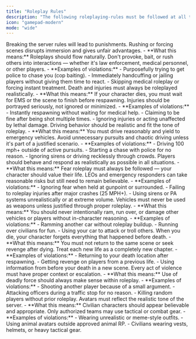 ```yaml
---
title: "Roleplay Rules"
description: "The following roleplaying-rules must be followed at all times in this community,"
icon: "gamepad-modern"
mode: "wide"
---
```


<Danger>
  Breaking the server rules will lead to punishments.
</Danger>

<Card title="Baiting & Rushing Roleplays" icon="rotate-right">
  Rushing or forcing scenes disrupts immersion and gives unfair advantages.
  - **What this means:** Roleplays should flow naturally. Don't provoke, bait, or rush others into interactions — whether it's law enforcement, medical personnel, or other players.
  - **Examples of violations:**
    - Purposefully trying to get police to chase you (cop baiting).
    - Immediately handcuffing or jailing players without giving them time to react.
    - Skipping medical roleplay or forcing instant treatment.
</Card>
<Card title="Death Roleplay" icon="heart-pulse">
  Death and injuries must always be roleplayed realistically.
  - **What this means:** If your character dies, you must wait for EMS or the scene to finish before respawning. Injuries should be portrayed seriously, not ignored or minimized.
  - **Examples of violations:**
    - Instantly respawning without waiting for medical help.
    - Claiming to be fine after being shot multiple times.
    - Ignoring injuries or acting unaffected by lethal damage.
</Card>
<Card title="GTA Driving" icon="car">
  Driving behavior should be realistic and fit the tone of roleplay.
  - **What this means:** You must drive reasonably and yield to emergency vehicles. Avoid unnecessary pursuits and chaotic driving unless it's part of a justified scenario.
  - **Examples of violations:**
    - Driving 100 mph+ outside of active pursuits.
    - Starting a chase with police for no reason.
    - Ignoring sirens or driving recklessly through crowds.
</Card>
<Card title="General Realism" icon="gear">
  Players should behave and respond as realistically as possible in all situations.
  - **What this means:** Fear roleplay must always be followed — your character should value their life. LEOs and emergency responders can take reasonable risks but still need to remain believable.
  - **Examples of violations:**
    - Ignoring fear when held at gunpoint or surrounded.
    - Failing to roleplay injuries after major crashes (25 MPH+).
    - Using sirens or PA systems unrealistically or at extreme volume.
</Card>
<Card title="Vehicle Deathmatch | VDM" icon="car-tilt">
  Vehicles must never be used as weapons unless justified through proper roleplay.
  - **What this means:** You should never intentionally ram, run over, or damage other vehicles or players without in-character reasoning.
  - **Examples of violations:**
    - Ramming another car without roleplay buildup.
    - Running over civilians for fun.
    - Using your car to attack or troll others.
</Card>
<Card title="New Life Rule | NLR" icon="skull">
  When you die, your character forgets everything that happened before death.
  - **What this means:** You must not return to the same scene or seek revenge after dying. Treat each new life as a completely new chapter.
  - **Examples of violations:**
    - Returning to your death location after respawning.
    - Getting revenge on players from a previous life.
    - Using information from before your death in a new scene.
</Card>
<Card title="Random Deathmatch | RDM" icon="crosshairs">
  Every act of violence must have proper context or escalation.
  - **What this means:** Use of deadly force should always make sense within roleplay.
  - **Examples of violations:**
    - Shooting another player because of a small argument.
    - Attacking officers during a traffic stop for no reason.
    - Killing random players without prior roleplay.
</Card>
<Card title="Avatar Realism" icon="user-cowboy">
  Avatars must reflect the realistic tone of the server.
  - **What this means:** Civilian characters should appear believable and appropriate. Only authorized teams may use tactical or combat gear.
  - **Examples of violations:**
    - Wearing unrealistic or meme-style outfits.
    - Using animal avatars outside approved animal RP.
    - Civilians wearing vests, helmets, or heavy tactical gear.
</Card>